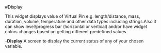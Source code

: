 #Display


This widget displays value of Virtual Pin e.g. length/distance, mass, duration, volume, temperature and other data types including strings.Also it can show level/progress bar (horizontal or vertical) and/or have widget colors changes based on getting different predefined values.


-**Display** 
A screen to display the current status of any of your chosen variable.
